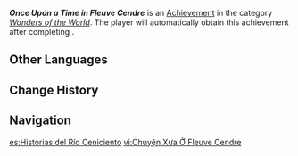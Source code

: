 {{Achievement Infobox
|id           = 84301
|order id     = 5080
|category     = Wonders of the World
|description  = Learn about Navia's father at the Spina di Rosula's stronghold.
|requirements = 
|primogems    = 5
|tracking     = 
|topic        = 
|type         = Quest
|quest        = As Light Rain Falls Without Reason
|hidden       = 1
}}
'''''Once Upon a Time in Fleuve Cendre''''' is an [[Achievement]] in the category ''[[Wonders of the World]]''. The player will automatically obtain this achievement after completing {{Quest|Like the Faint Moonlight of Yesteryear}}.
<!--
==Gameplay Notes==
*
-->
==Other Languages==
{{Other Languages
|en      = Once Upon a Time in Fleuve Cendre
|zhs     = 灰河往事
|zhs_rm  = Huīhé Wǎngshì
|zht     = 灰河往事
|zht_rm  = Huīhé Wǎngshì
|zh_tl   = Ash River's Past
|ja      = サーンドル河の過去
|ja_rm   = Saandoru-gawa no Kako
|ja_tl   = Cendre River's Past
|ko      = 원스 어폰 어 타임 인 플뢰브 상드레
|ko_rm   = 
|ko_tl   = 
|es      = Historias del Río Ceniciento
|es_tl   = Stories of the Ashen River
|fr      = Il était une fois au Fleuve cendré
|fr_tl   = Once Upon a Time in Fleuve Cendre
|ru      = Однажды во Флёв Сандр
|ru_tl   = Once Upon a Time in Fleuve Cendre
|th      = อดีตของ Fleuve Cendre
|th_rm   = 
|th_tl   = 
|vi      = Chuyện Xưa Ở Fleuve Cendre
|vi_tl   = 
|de      = Es war einmal am Fleuve Cendré
|de_tl   = Once Upon a Time at Fleuve Cendré
|id      = Pada Suatu Ketika, di Fleuve Cendre
|id_tl   = Once Upon a Time, in Fleuve Cendre
|pt      = Era uma vez em Fleuve Cendre
|pt_tl   = 
|tr      = Bir Zamanlar Cendre Nehri
|tr_tl   = Once Upon a Time at Cendre River
|it      = C'era una volta nel Fleuve Cendre
|it_tl   = 
}}

==Change History==
{{Change History|4.0}}

==Navigation==
{{Achievement Navbox}}

[[es:Historias del Río Ceniciento]]
[[vi:Chuyện Xưa Ở Fleuve Cendre]]